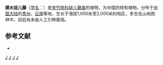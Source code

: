 {{Speciesbox 
| taxon = Tylophora hui
| authority = [[蒋英_(植物学家)|Tsiang]] in Sunyatsenia
}}

'''建水娃儿藤'''（[[学名|学名]]：{{lang|la|''Tylophora hui''}}）是[[夹竹桃科|夹竹桃科]][[娃儿藤属|娃儿藤属]]的植物，为中国的特有植物。分布于[[中国大陆|中国大陆]]的[[贵州|贵州]]、[[云南|云南]]等地，生长于海拔1,000米至2,000米的地区，多生在山地疏林中，目前尚未由人工引种栽培。

== 参考文献 ==
<div class="references-small">
* {{cite web| url =http://www.bioinfo.cn/db05/KmzwSpecies.php?action=view&id=1315| title =建水娃儿藤| work =《中国高等植物数据库全库》| publisher =中国科学院微生物研究所| author =昆明植物研究所| accessdate =2009-02-22| deadurl =yes| archiveurl =https://web.archive.org/web/20160305044612/http://www.bioinfo.cn/db05/KmzwSpecies.php?action=view&id=1315| archivedate =2016-03-05}}
</div>
{{Taxonbar|from=Q11065433}}

[[Category:娃儿藤属|J]]
[[Category:中國特有植物|J]]
[[Category:贵州植物|J]]
[[Category:云南植物|J]]
